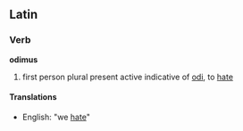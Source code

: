 ==Latin==

===Verb===
'''odimus'''
#first person plural present active indicative of [[odi]], to [[hate]]

====Translations====
*English: "we [[hate]]"